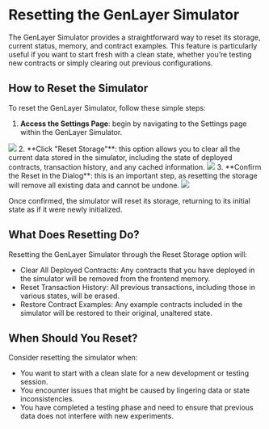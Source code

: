 
# Resetting the GenLayer Simulator
The GenLayer Simulator provides a straightforward way to reset its storage, current status, memory, and contract examples. This feature is particularly useful if you want to start fresh with a clean state, whether you’re testing new contracts or simply clearing out previous configurations.

## How to Reset the Simulator
To reset the GenLayer Simulator, follow these simple steps:

1. **Access the Settings Page**: begin by navigating to the Settings page within the GenLayer Simulator.
<Image src="/images/simulator-settings/access-settings.png" width={700} height={700} />
2. **Click "Reset Storage"**: this option allows you to clear all the current data stored in the simulator, including the state of deployed contracts, transaction history, and any cached information.
<Image src="/images/simulator-settings/reset-storage.png" width={700} height={700} />
3. **Confirm the Reset in the Dialog**: this is an important step, as resetting the storage will remove all existing data and cannot be undone.
<Image src="/images/simulator-settings/confirm-reset-storage.png" width={700} height={700} />

Once confirmed, the simulator will reset its storage, returning to its initial state as if it were newly initialized.


## What Does Resetting Do?
Resetting the GenLayer Simulator through the Reset Storage option will:

- Clear All Deployed Contracts: Any contracts that you have deployed in the simulator will be removed from the frontend memory.
- Reset Transaction History: All previous transactions, including those in various states, will be erased.
- Restore Contract Examples: Any example contracts included in the simulator will be restored to their original, unaltered state.

## When Should You Reset?
Consider resetting the simulator when:

- You want to start with a clean slate for a new development or testing session.
- You encounter issues that might be caused by lingering data or state inconsistencies.
- You have completed a testing phase and need to ensure that previous data does not interfere with new experiments.